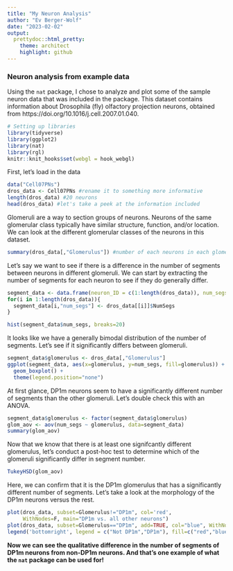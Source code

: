 ```yaml
---
title: "My Neuron Analysis"
author: "Ev Berger-Wolf"
date: "2023-02-02"
output: 
  prettydoc::html_pretty:
    theme: architect
    highlight: github
---
```


### Neuron analysis from example data
Using the `nat` package, I chose to analyze and plot some of the sample neuron data that was included in the package. This dataset contains information about Drosophila (fly) olfactory projection neurons, obtained from https://doi.org/10.1016/j.cell.2007.01.040.

```r
# Setting up libraries
library(tidyverse)
library(ggplot2)
library(nat)
library(rgl)
knitr::knit_hooks$set(webgl = hook_webgl)
```

First, let's load in the data
```r
data("Cell07PNs")
dros_data <- Cell07PNs #rename it to something more informative
length(dros_data) #20 neurons
head(dros_data) #let's take a peek at the information included
```
Glomeruli are a way to section groups of neurons. Neurons of the same glomerular class typically have similar structure, function, and/or location. We can look at the different glomerular classes of the neurons in this dataset. 

```r
summary(dros_data[,"Glomerulus"]) #number of each neurons in each glomerular class
```

Let's say we want to see if there is a difference in the number of segments between neurons in different glomeruli. We can start by extracting the number of segments for each neuron to see if they do generally differ.

```r
segment_data <- data.frame(neuron_ID = c(1:length(dros_data)), num_segs = rep(NA, length(dros_data)))
for(i in 1:length(dros_data)){
  segment_data[i,"num_segs"] <- dros_data[[i]]$NumSegs
}

hist(segment_data$num_segs, breaks=20)
```

It looks like we have a generally bimodal distribution of the number of segments. Let's see if it significantly differs between glomeruli.

```r
segment_data$glomerulus <- dros_data[,"Glomerulus"]
ggplot(segment_data, aes(x=glomerulus, y=num_segs, fill=glomerulus)) +
  geom_boxplot() +
  theme(legend.position="none")
```

At first glance, DP1m neurons seem to have a significantly different number of segments than the other glomeruli. Let's double check this with an ANOVA.

```r
segment_data$glomerulus <- factor(segment_data$glomerulus)
glom_aov <- aov(num_segs ~ glomerulus, data=segment_data)
summary(glom_aov)
```

Now that we know that there is at least one signifcantly different glomerulus, let's conduct a post-hoc test to determine which of the glomeruli significantly differ in segment number.

```r
TukeyHSD(glom_aov)
```
Here, we can confirm that it is the DP1m glomerulus that has a significantly different number of segments. Let's take a look at the morphology of the DP1m neurons versus the rest.


```r
plot(dros_data, subset=Glomerulus!="DP1m", col='red', 
     WithNodes=F, main="DP1m vs. all other neurons") 
plot(dros_data, subset=Glomerulus=="DP1m", add=TRUE, col="blue", WithNodes=F)
legend('bottomright', legend = c("Not DP1m","DP1m"), fill=c("red","blue"))
```

**Now we can see the qualitative difference in the number of segments of DP1m neurons from non-DP1m neurons. And that's one example of what the `nat` package can be used for!**
